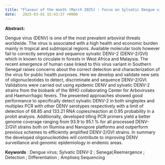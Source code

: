 ```yaml
---
title: "Flavour of the month (March 2025) : Focus on Sylvatic Dengue virus Reemergence"
date:   2025-03-01 15:43:37 +0000
---
```


**Abstract:**

Dengue virus (DENV) is one of the most prevalent arboviral threats worldwide. The virus is associated with a high health and economic burden mainly in tropical and subtropical regions. Available molecular tools however fail to correctly serotype and sequence sylvatic DENV-2 (DENV-2/GVI) which in known to circulate in forests in West Africa and Malaysia. The recent emergence of human case linked to this virus variant in Southern Senegal raises concerns about the correct detection and characterization of the virus for public health purposes. Here we develop and validate new sets of oligonucleotides to detect, discriminate and sequence DENV-2/GVI. Validations were carried out using epidemic DENV and sylvatic DENV-2 strains from the biobank of the WHO collaborating Center for Arboviruses and Haemorrhagic fevers. The presented approaches showed good performance to specifically detect sylvatic DENV-2 in both singleplex and multiplex PCR with other DENV serotypes respectively with a limit of detection of 68.85 and 133.21 RNA copies/reaction at 0.95 probability in a probit analysis. Additionally, developed tilling PCR primers yield a better genome coverage ranging from 93.9 to 95.1 % for all processed DENV-2/GVI strains both on Illumina and Nanopore platforms and outperform previous schemes to efficiently amplified DENV-2/GVI strains. In summary the developed oligonucleotides will contribute to improving DENV surveillance and genomic epidemiology in endemic areas.

**Keywords** : Dengue virus; Sylvatic DENV-2 ; Senegal;Reemergence ; Detection ; Differentiation ; Ampliseq Sequencing